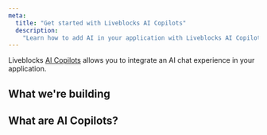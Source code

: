 ```yaml
---
meta:
  title: "Get started with Liveblocks AI Copilots"
  description:
    "Learn how to add AI in your application with Liveblocks AI Copilots."
---
```


Liveblocks [AI Copilots](/docs/ready-made-features/ai-copilots) allows you to
integrate an AI chat experience in your application.

## What we're building

## What are AI Copilots?
